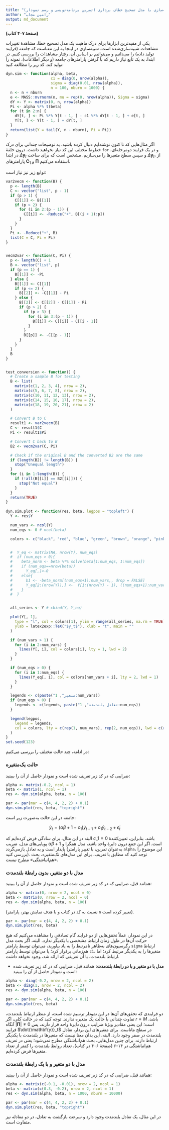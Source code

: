 ```yaml
---
title: "مثال ۱۴-۴: شبیه‌سازی با مدل تصحیح خطای برداری (تمرین برنامه‌نویسی و رسم نمودار)"
author: "رامین مجاب"
output: md_document
---
```


**(صفحهٔ ۴۰۷ کتاب)**
  
یکی از مفیدترین ابزارها برای  درک ماهیت یک مدل تصحیح خطا،  مشاهدهٔ تغییرات مشاهدات شبیه‌سازی‌شده است. شبیه‌سازی در اینجا به این معناست که جامعه (فرایند تولید داده) را می‌دانیم و می‌توانیم بر اساس آن، رفتار مشاهدات را بررسی کنیم. در ابتدا، به یک تابع نیاز داریم که با گرفتن پارامترهای جامعه (و دیگر اطلاعات)، نمونه را تولید کند. کد زیر را مطالعه کنید:

```r
dyn.sim <- function(alpha, beta,
                    c1 = diag(0, nrow(alpha)),
                    sigma = diag(0.01, nrow(alpha)),
                    n = 100, nburn = 1000) {
  n <- n + nburn
  e <- MASS::mvrnorm(n, mu = rep(0, nrow(alpha)), Sigma = sigma)
  dY <- Y <- matrix(0, n, nrow(alpha))
  Pi <- alpha %*% t(beta)
  for (t in 2:n) {
    dY[t, ] <- Pi %*% Y[t - 1, ] - c1 %*% dY[t - 1, ] + e[t, ]
    Y[t, ] <- Y[t - 1, ] + dY[t, ]
  }
  return(list(Y = tail(Y, n - nburn), Pi = Pi))
}
```
اگر مثال‌هایی که تا کنون نوشته‌ایم دنبال کرده باشید،  به توضیحات چندانی برای درک خطوط مختلف این کد نیاز نخواهید داشت. درون حلقهٔ `for` و در یک فرایند دومرحله‌ای، در ابتدا $\Delta \mathbf{y}_t$ و سپس سطح متغیرها را می‌سازیم. مشخص است که برای ساخت $\Delta \mathbf{y}_t$، از پارامترهای $\mathbf{C}_1$ و $\boldsymbol{\Pi}$ استفاده می‌کنیم.

توابع زیر نیز نیاز است:
```r
var2vecm <- function(B) {
  p <- length(B)
  C <- vector("list", p - 1)
  if (p > 1) {
    C[[1]] <- B[[1]]
    if (p > 2) {
      for (i in 2:(p - 1)) {
        C[[i]] <- -Reduce("+", B[(i + 1):p])
      }
    }
  }
  Pi <- -Reduce("+", B)
  list(C = C, Pi = Pi)
}


vecm2var <- function(C, Pi) {
  p <- length(C) + 1
  B <- vector("list", p)
  if (p == 1) {
    B[[1]] <- -Pi
  } else {
    B[[1]] <- C[[1]]
    if (p <= 2) {
      B[[2]] <- -C[[1]] - Pi
    } else {
      B[[2]] <- C[[2]] - C[[1]] - Pi
      if (p > 2) {
        if (p > 3) {
          for (i in 3:(p - 1)) {
            B[[i]] <- C[[i]] - C[[i - 1]]
          }
        }
        B[[p]] <- -C[[p - 1]]
      }
    }
  }
  B
}


test_conversion <- function() {
  # Create a sample B for testing
  B <- list(
    matrix(c(1, 2, 3, 4), nrow = 2),
    matrix(c(5, 6, 7, 8), nrow = 2),
    matrix(c(10, 11, 12, 13), nrow = 2),
    matrix(c(14, 15, 16, 17), nrow = 2),
    matrix(c(18, 19, 20, 21), nrow = 2)
  )

  # Convert B to C
  result1 <- var2vecm(B)
  C <- result1$C
  Pi <- result1$Pi

  # Convert C back to B
  B2 <- vecm2var(C, Pi)

  # Check if the original B and the converted B2 are the same
  if (length(B2) != length(B)) {
    stop("Unequal length")
  }
  for (i in 1:length(B)) {
    if (!all(B[[i]] == B2[[i]])) {
      stop("Not equal")
    }
  }
  return(TRUE)
}
 
dyn.sim.plot <- function(res, beta, legpos = "topleft") {
  Y <- res$Y

  num_vars <- ncol(Y)
  num_eqs <- 0 # ncol(beta)

  colors <- c("black", "red", "blue", "green", "brown", "orange", "pink", "violet")


  #  Y_eq <- matrix(NA, nrow(Y), num_eqs)
  #  if (num_eqs > 0){
  #    beta_norm <- beta %*% solve(beta[1:num_eqs, 1:num_eqs])
  #    if (num_eqs==nrow(beta))
  #      Y_eq[,]<-0
  #    else{
  #      b1 <- -beta_norm[(num_eqs+1):num_vars,, drop = FALSE]
  #      Y_eq[2:(nrow(Y)),] <-  Y[1:(nrow(Y) - 1), ((num_eqs+1):num_vars), drop=FALSE] %*% b1
  #    }
  #  }


  all_series <- Y # cbind(Y, Y_eq)

  plot(Y[, 1],
    type = "l", col = colors[1], ylim = range(all_series, na.rm = TRUE),
    ylab = latex2exp::TeX("$y_t$"), xlab = "t", main = ""
  )

  if (num_vars > 1) {
    for (i in 2:num_vars) {
      lines(Y[, i], col = colors[i], lty = 1, lwd = 2)
    }
  }

  if (num_eqs > 0) {
    for (i in 1:num_eqs) {
      lines(Y_eq[, i], col = colors[num_vars + i], lty = 2, lwd = 1)
    }
  }

  legends <- c(paste("متغیر", 1:num_vars))
  if (num_eqs > 0) {
    legends <- c(legends, paste("تعادل بلندمدت", 1:num_eqs))
  }

  legend(legpos,
    legend = legends,
    col = colors, lty = c(rep(1, num_vars), rep(2, num_eqs)), lwd = c(rep(2, num_vars), rep(1, num_eqs)), cex = 0.6
  )
}
set.seed(123)
```

 در ادامه، چند حالت مختلف را بررسی می‌کنیم:

 
### حالت یک‌متغیره
ضرایبی که در کد زیر تعریف شده است و نمودار حاصل از آن را ببینید:
```r
alpha <- matrix(-0.2, ncol = 1)
beta <- matrix(1, ncol = 1)
res <- dyn.sim(alpha, beta, n = 100)
```

```r
par <- par(mar = c(4, 4, 2, 2) + 0.1)
dyn.sim.plot(res, beta, "topright")
```
جامعه در این حالت به‌صورت زیر است:

$$\dot{y}_{t} = (\alpha\beta+1-c_{1})\dot{y}_{t-1}+c_{1}\dot{y}_{t-2}+\dot{\epsilon}_{t}$$

 البته در این مثال، برای سادگی فرض کرده‌ایم که $c\_{1}=0$ باشد. بنابراین، تعیین‌کنندهٔ پویایی‌های مدل، ضریب $\alpha\beta+1$ است. اگر این جمع درون دایرهٔ واحد باشد، مدل همگرا و پایدار است و به تعادل بازمی‌گردد (به‌عنوان تمرین، با تغییر پارامتر `alpha`، این موضوع را بررسی کنید).  توجه کنید که مطابق با تعریف، برای این مدل‌های تک‌متغیره، بحث «هم‌انباشتگی» مطرح نیست.

### مدل با دو متغیر، بدون رابطهٔ بلندمدت
همانند قبل، ضرایبی که در کد زیر تعریف شده است و نمودار حاصل از آن را ببینید:

```r
alpha <- matrix(0, nrow = 2, ncol = 0)
beta <- matrix(0, nrow = 2, ncol = 0)
res <- dyn.sim(alpha, beta, n = 100)
```
(نسبت به کد در کتاب و با هدف نمایش بهتر، پارامتر `n` تغییر کرده است).

```r
par <- par(mar = c(4, 4, 2, 2) + 0.1)
dyn.sim.plot(res, beta)
```
در این نمودار، عملاً تحقق‌هایی از دو فرایند گام تصادفی را مشاهده می‌کنیم که هیچ حرکت آن‌ها در طول زمان ارتباط مشخصی با یکدیگر ندارد. البته، اگر بحث مدل رگرسیون‌های به‌ظاهر نامرتبط را به یاد  بیاورید، می‌توان توسط پارامتر `sigma` ارتباط هم‌زمانی برقرار کرد؛ یا می‌توان توسط پارامتر `c1`، متغیرها را به یکدیگر مرتبط کرد؛ اما ارتباط بلندمدت، با آن تعریفی که ارائه شد، وجود نخواهد داشت. 

- **مدل با دو متغیر و با دو رابطهٔ بلندمدت:** همانند قبل، ضرایبی که در کد زیر تعریف شده است و نمودار حاصل از آن را ببینید:

```r
alpha <- diag(-0.2, nrow = 2, ncol = 2)
beta <- diag(1, nrow = 2, ncol = 2)
res <- dyn.sim(alpha, beta, n = 100)
```

```r
par <- par(mar = c(4, 4, 2, 2) + 0.1)
dyn.sim.plot(res, beta)
```
دو فرایندی که تحقق‌های آن‌ها در این نمودار ترسیم شده است، از منظر ارتباط بلندمدت، تفاوت چندانی با حالت یک متغیره ندارند. توجه کنید که در حالت کلی، اگر  $r=M$ باشد، آنگاه $|\boldsymbol{\Pi}|\ne 0$ است؛ این یعنی مقادیر ویژهٔ ضرایب درون دایرهٔ واحد قرار دارند، پس فرایند $\dot{\mathbf{y}}_t$ در سطح  ماناست.   برای متغیرهای این بردار، تعادل بلندمدت در صفر وجود دارد.  البته، این بدان معنا نیست که متغیرها در بلندمدت با یکدیگر ارتباط دارند. برای چنین مدل‌هایی، بحث هم‌انباشتگی مطرح نمی‌شود؛ یعنی در تعریف هم‌انباشتگی در ۱۴-۶ (صفحهٔ ۴۰۶ در کتاب)، تعداد روابط بلندمدت را کمتر از تعداد متغیرها فرض کرده‌ایم.

### مدل با دو متغیر و با یک رابطهٔ بلندمدت
همانند قبل، ضرایبی که در کد زیر تعریف شده است و نمودار حاصل از آن را ببینید:

```r
alpha <- matrix(c(-0.1, -0.01), nrow = 2, ncol = 1)
beta <- matrix(c(0.3, -0.2), nrow = 2, ncol = 1)
res <- dyn.sim(alpha, beta, n = 1000, nburn = 10000)
```

```r
par <- par(mar = c(4, 4, 2, 2) + 0.1)
dyn.sim.plot(res, beta, "topright") 
```
در این مثال، یک  تعادل بلندمدت وجود دارد و سرعت بازگشت به تعادل، در دو معادله نیز متفاوت  است.



